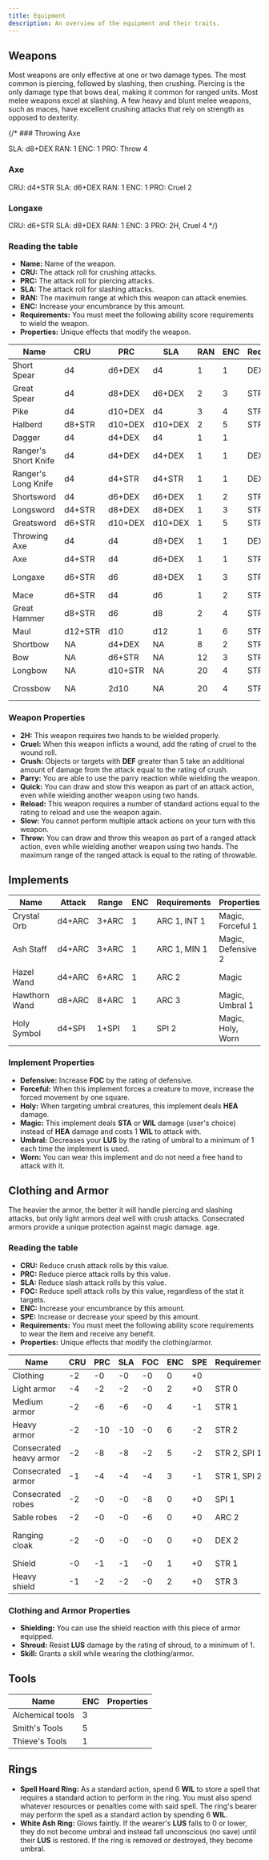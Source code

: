 ```yaml
---
title: Equipment
description: An overview of the equipment and their traits.
---
```



## Weapons

Most weapons are only effective at one or two damage types. The most common is piercing, followed by slashing, then crushing. Piercing is the only damage type that bows deal, making it common for ranged units. Most melee weapons excel at slashing. A few heavy and blunt melee weapons, such as maces, have excellent crushing attacks that rely on strength as opposed to dexterity.

{/* ### Throwing Axe

<Tags>
  <Tag>SLA: d8+DEX</Tag>
  <Tag type="secondary">RAN: 1</Tag>
  <Tag type="secondary">ENC: 1</Tag>
  <Tag type="secondary">PRO: Throw 4</Tag>
</Tags>

### Axe

<Tags>
  <Tag>CRU: d4+STR</Tag>
  <Tag>SLA: d6+DEX</Tag>
  <Tag type="secondary">RAN: 1</Tag>
  <Tag type="secondary">ENC: 1</Tag>
  <Tag type="secondary">PRO: Cruel 2</Tag>
</Tags>

### Longaxe

<Tags>
  <Tag>CRU: d6+STR</Tag>
  <Tag>SLA: d8+DEX</Tag>
  <Tag type="secondary">RAN: 1</Tag>
  <Tag type="secondary">ENC: 3</Tag>
  <Tag type="secondary">PRO: 2H, Cruel 4</Tag>
</Tags> */}

### Reading the table

- **Name:** Name of the weapon.
- **CRU:** The attack roll for crushing attacks.
- **PRC:** The attack roll for piercing attacks.
- **SLA:** The attack roll for slashing attacks.
- **RAN:** The maximum range at which this weapon can attack enemies.
- **ENC:** Increase your encumbrance by this amount.
- **Requirements:** You must meet the following ability score requirements to wield the weapon.
- **Properties:** Unique effects that modify the weapon.

| Name                 | CRU     | PRC     | SLA     | RAN | ENC | Requirements | Properties         |
| -------------------- | ------- | ------- | ------- | --- | --- | ------------ | ------------------ |
| Short Spear          | d4      | d6+DEX  | d4      | 1   | 1   | DEX 1        | Throw 6        |
| Great Spear          | d4      | d8+DEX  | d6+DEX  | 2   | 3   | STR 1        | 2H                 |
| Pike                 | d4      | d10+DEX | d4      | 3   | 4   | STR 1        | 2H, Slow           |
| Halberd              | d8+STR  | d10+DEX | d10+DEX | 2   | 5   | STR 2        | 2H, Slow           |
| Dagger               | d4      | d4+DEX  | d4      | 1   | 1   |              | Quick              |
| Ranger's Short Knife | d4      | d4+DEX  | d4+DEX  | 1   | 1   | DEX 1        | Quick, Throw 6 |
| Ranger's Long Knife  | d4      | d4+STR  | d4+STR  | 1   | 1   | DEX 1        | Parry              |
| Shortsword           | d4      | d6+DEX  | d6+DEX  | 1   | 2   | STR 0, DEX 0 | Parry              |
| Longsword            | d4+STR  | d8+DEX  | d8+DEX  | 1   | 3   | STR 1, DEX 0 | 2H, Parry          |
| Greatsword           | d6+STR  | d10+DEX | d10+DEX | 1   | 5   | STR 3        | 2H, Parry          |
| Throwing Axe         | d4      | d4      | d8+DEX  | 1   | 1   | DEX 2        | Throw 4        |
| Axe                  | d4+STR  | d4      | d6+DEX  | 1   | 1   | STR 0        | Cruel 2            |
| Longaxe              | d6+STR  | d6      | d8+DEX  | 1   | 3   | STR 1        | 2H, Cruel 4        |
| Mace                 | d6+STR  | d4      | d6      | 1   | 2   | STR 1        |                    |
| Great Hammer         | d8+STR  | d6      | d8      | 2   | 4   | STR 3        | 2H                 |
| Maul                 | d12+STR | d10     | d12     | 1   | 6   | STR 4        | 2H, Slow           |
| Shortbow             | NA      | d4+DEX  | NA      | 8   | 2   | STR 0, DEX 0 | 2H                 |
| Bow                  | NA      | d6+STR  | NA      | 12  | 3   | STR 1, DEX 1 | 2H                 |
| Longbow              | NA      | d10+STR | NA      | 20  | 4   | STR 3, DEX 1 | 2H, Slow           |
| Crossbow             | NA      | 2d10    | NA      | 20  | 4   | STR 1        | 2H, Reload 2       |

### Weapon Properties

- **2H:** This weapon requires two hands to be wielded properly.
- **Cruel:** When this weapon inflicts a wound, add the rating of cruel to the wound roll.
- **Crush:** Objects or targets with **DEF** greater than 5 take an additional amount of damage from the attack equal to the rating of crush.
- **Parry:** You are able to use the parry reaction while wielding the weapon.
- **Quick:** You can draw and stow this weapon as part of an attack action, even while wielding another weapon using two hands.
- **Reload:** This weapon requires a number of standard actions equal to the rating to reload and use the weapon again.
- **Slow:** You cannot perform multiple attack actions on your turn with this weapon.
- **Throw:** You can draw and throw this weapon as part of a ranged attack action, even while wielding another weapon using two hands. The maximum range of the ranged attack is equal to the rating of throwable.

## Implements

| Name          | Attack | Range | ENC | Requirements | Properties         |
| ------------- | ------ | ----- | --- | ------------ | ------------------ |
| Crystal Orb   | d4+ARC | 3+ARC | 1   | ARC 1, INT 1 | Magic, Forceful 1  |
| Ash Staff     | d4+ARC | 3+ARC | 1   | ARC 1, MIN 1 | Magic, Defensive 2 |
| Hazel Wand    | d4+ARC | 6+ARC | 1   | ARC 2        | Magic              |
| Hawthorn Wand | d8+ARC | 8+ARC | 1   | ARC 3        | Magic, Umbral 1    |
| Holy Symbol   | d4+SPI | 1+SPI | 1   | SPI 2        | Magic, Holy, Worn  |

### Implement Properties

- **Defensive:** Increase **FOC** by the rating of defensive.
- **Forceful:** When this implement forces a creature to move, increase the forced movement by one square.
- **Holy:** When targeting umbral creatures, this implement deals **HEA** damage.
- **Magic:** This implement deals **STA** or **WIL** damage (user's choice) instead of **HEA** damage and costs 1 **WIL** to attack with.
- **Umbral:** Decreases your **LUS** by the rating of umbral to a minimum of 1 each time the implement is used.
- **Worn:** You can wear this implement and do not need a free hand to attack with it.

## Clothing and Armor

The heavier the armor, the better it will handle piercing and slashing attacks, but only light armors deal well with crush attacks. Consecrated armors provide a unique protection against magic damage.
age.

### Reading the table

- **CRU:** Reduce crush attack rolls by this value.
- **PRC:** Reduce pierce attack rolls by this value.
- **SLA:** Reduce slash attack rolls by this value.
- **FOC:** Reduce spell attack rolls by this value, regardless of the stat it targets.
- **ENC:** Increase your encumbrance by this amount.
- **SPE:** Increase or decrease your speed by this amount.
- **Requirements:** You must meet the following ability score requirements to wear the item and receive any benefit.
- **Properties:** Unique effects that modify the clothing/armor.

| Name                    | CRU | PRC | SLA | FOC | ENC | SPE | Requirements | Properties                |
| ----------------------- | --- | --- | --- | --- | --- | --- | ------------ | ------------------------- |
| Clothing                | -2  | -0  | -0  | -0  | 0   | +0  |              |                           |
| Light armor             | -4  | -2  | -2  | -0  | 2   | +0  | STR 0        |                           |
| Medium armor            | -2  | -6  | -6  | -0  | 4   | -1  | STR 1        |                           |
| Heavy armor             | -2  | -10 | -10 | -0  | 6   | -2  | STR 2        |                           |
| Consecrated heavy armor | -2  | -8  | -8  | -2  | 5   | -2  | STR 2, SPI 1 |                           |
| Consecrated armor       | -1  | -4  | -4  | -4  | 3   | -1  | STR 1, SPI 2 |                           |
| Consecrated robes       | -2  | -0  | -0  | -8  | 0   | +0  | SPI 1        |                           |
| Sable robes             | -2  | -0  | -0  | -6  | 0   | +0  | ARC 2        | Shroud 1                  |
| Ranging cloak           | -2  | -0  | -0  | -0  | 0   | +0  | DEX 2        | Skill: Wilderness Stealth |
| Shield                  | -0  | -1  | -1  | -0  | 1   | +0  | STR 1        | Shielding                 |
| Heavy shield            | -1  | -2  | -2  | -0  | 2   | +0  | STR 3        | Shielding                 |

### Clothing and Armor Properties

- **Shielding:** You can use the shield reaction with this piece of armor equipped.
- **Shroud:** Resist **LUS** damage by the rating of shroud, to a minimum of 1.
- **Skill:** Grants a skill while wearing the clothing/armor.

## Tools

| Name             | ENC | Properties |
| ---------------- | --- | ---------- |
| Alchemical tools | 3   |            |
| Smith's Tools    | 5   |            |
| Thieve's Tools   | 1   |            |

## Rings

- **Spell Hoard Ring:** As a standard action, spend 6 **WIL** to store a spell that requires a standard action to perform in the ring. You must also spend whatever resources or penalties come with said spell. The ring's bearer may perform the spell as a standard action by spending 6 **WIL**.
- **White Ash Ring:** Glows faintly. If the wearer's **LUS** falls to 0 or lower, they do not become umbral and instead fall unconscious (no save) until their **LUS** is restored. If the ring is removed or destroyed, they become umbral.
